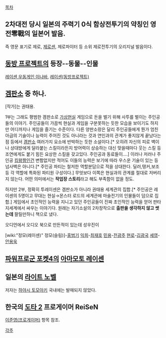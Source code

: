 [[목차]]

== 2차대전 당시 일본의 주력기 0식 함상전투기의 약칭인 영전零戰의 일본어 발음. ==
즉 영문 표기로 제로, [[제로센]], 제로파이터 등 소위 제로전투기의 오리지널 발음이다.

== [[동방 프로젝트]]의 등장--동물--인물 ==
[[레이센 우동게인 이나바]], [[레이센(동방프로젝트)]]

== [[겜판소]] 중 하나. ==
[작가]는 권태용.

1부는 그래도 평범한 겜판소로 [[가상현실]] 게임으로 돈을 벌기 위해 사투를 벌이는 주인공들의 이야기. 주인공들이 가끔씩 현실과 게임을 구분못하는 듯한 모습을 보이기도 하지만 어디까지나 게임을 즐기는 수준이다. 다른 양판소랑은 달리 주인공들에게 뭔가 엄친아급의 기술이나 능력이 주어진 것도 아니라는 것과 연인과의 관계가 좋지않게 끝났다는 점 등에서 [[겜판소]] 여러가지 요소에 반박하는 듯한 소설이다.[* 오히려 자신의 피로 벽이나 상대방에게 달라붙는 스킬이라든지 방어력이 상승하는 대신 맞을때마다 웃는 스킬 등 조연에게도 붙기 힘든 요상한 스킬을 갖고있다. 주인공과 동료들이….] 이러나 저러나 주인공 [[킹왕짱]]인건 변함없지만 적어도 이들의 능력은 보기에 따라 우스운 기술이 있는 등 넘사벽은 아니다.[* 주인공 파티는 철저한 역할분담으로 적을 상대한다. 딜러,탱커,보조등 각 역할에 특화된 파티원 구성이다.] 무엇보다 이쪽은 현실과의 관계를 절대로 저버리지 않는다. 어떤 의미에서는 '''작업장 스토리'''라고 해도 부족함이 없을 정도. 

하지만 2부, 정확히 투레이센은 겜판소가 아니라 권태용 세계관의 집합.[* 주인공은 레이센의 5명이고 무대는 현실→몬스터 로드의 세계관에 마술전기의 인물들이 덤으로 집합.] 게임에서 초인적인 능력을 지니고 있던 주인공들이 진짜 초인적인 능력을 얻어 판타지세계에서 싸우는 이야기다.
원래는 자기소설의 2차창작으로 '''출판을 생각하지 않고 썻는데''' 팔릴만하니 책으로 냈다.

오디언에서 오디오 북으로 만든적이 있는데 성우진이

[wiki:"정모(레이센)" 정모(슬림)]-[[홍범기]]
[[익희]]-[[최재호]]
[[민용]]-[[전광주]]
[[현로]]-[[김광국]]
[[세영]]-[[안용욱]]


== [[파워프로군 포켓4]]의 [[아마모토 레이센]] ==

== 일본의 [[라이트 노벨]] ==
저자는 [[하야시 토모아키]]
국내에는 발매되지 않았다.

== 한국의 [[도타 2]] 프로게이머 ReiSeN ==
[[이준영(프로게이머)]] 항목 참조.

[[각주]]


